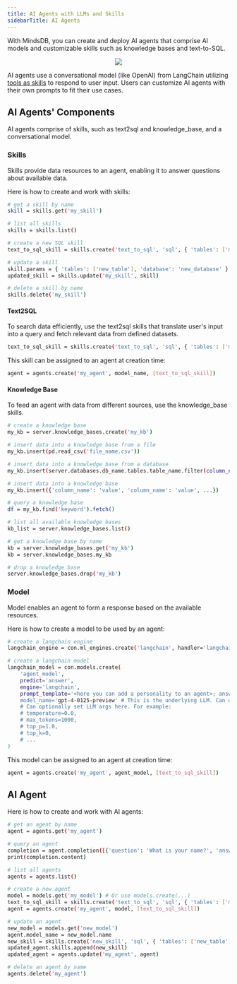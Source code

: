 ```yaml
---
title: AI Agents with LLMs and Skills
sidebarTitle: AI Agents
---
```


With MindsDB, you can create and deploy AI agents that comprise AI models and customizable skills such as knowledge bases and text-to-SQL.

<p align="center">
  <img src="/assets/agent_diagram.png" />
</p>

AI agents use a conversational model (like OpenAI) from LangChain utilizing [tools as skills](https://python.langchain.com/docs/modules/agents/tools/) to respond to user input. Users can customize AI agents with their own prompts to fit their use cases.

## AI Agents' Components

AI agents comprise of skills, such as text2sql and knowledge_base, and a conversational model.

### Skills

Skills provide data resources to an agent, enabling it to answer questions about available data.

Here is how to create and work with skills:

```bash
# get a skill by name
skill = skills.get('my_skill')

# list all skills
skills = skills.list()

# create a new SQL skill
text_to_sql_skill = skills.create('text_to_sql', 'sql', { 'tables': ['my_table'], 'database': 'my_database' })

# update a skill
skill.params = { 'tables': ['new_table'], 'database': 'new_database' }
updated_skill = skills.update('my_skill', skill)

# delete a skill by name
skills.delete('my_skill')
```

#### Text2SQL

To search data efficiently, use the text2sql skills that translate user's input into a query and fetch relevant data from defined datasets.

```bash
text_to_sql_skill = skills.create('text_to_sql', 'sql', { 'tables': ['my_table'], 'database': 'my_database' })
```

This skill can be assigned to an agent at creation time:

```bash
agent = agents.create('my_agent', model_name, [text_to_sql_skill])
```

#### Knowledge Base

To feed an agent with data from different sources, use the knowledge_base skills.

```bash
# create a knowledge base
my_kb = server.knowledge_bases.create('my_kb')

# insert data into a knowledge base from a file
my_kb.insert(pd.read_csv('file_name.csv'))

# insert data into a knowledge base from a database
my_kb.insert(server.databases.db_name.tables.table_name.filter(column_name='value'))

# insert data into a knowledge base
my_kb.insert({'column_name': 'value', 'column_name': 'value', ...})

# query a knowledge base
df = my_kb.find('keyword').fetch()

# list all available knowledge bases
kb_list = server.knowledge_bases.list()

# get a knowledge base by name
kb = server.knowledge_bases.get('my_kb')
kb = server.knowledge_bases.my_kb

# drop a knowledge base
server.knowledge_bases.drop('my_kb')
```

### Model

Model enables an agent to form a response based on the available resources.

Here is how to create a model to be used by an agent:

```bash
# create a langchain engine
langchain_engine = con.ml_engines.create('langchain', handler='langchain')

# create a langchain model
langchain_model = con.models.create(
    'agent_model',
    predict='answer',
    engine='langchain',
    prompt_template='<here you can add a personality to an agent>; answer user's question: {{question}}',
    model_name='gpt-4-0125-preview' # This is the underlying LLM. Can use OpenAI, Claude, local Ollama, etc
    # Can optionally set LLM args here. For example:
    # temperature=0.0,
    # max_tokens=1000,
    # top_p=1.0,
    # top_k=0,
    # ...
)
```

This model can be assigned to an agent at creation time:

```bash
agent = agents.create('my_agent', agent_model, [text_to_sql_skill])
```

## AI Agent

Here is how to create and work with AI agents:

```bash
# get an agent by name
agent = agents.get('my_agent')

# query an agent
completion = agent.completion([{'question': 'What is your name?', 'answer': None}])
print(completion.content)

# list all agents
agents = agents.list()

# create a new agent
model = models.get('my_model') # Or use models.create(...)
text_to_sql_skill = skills.create('text_to_sql', 'sql', { 'tables': ['my_table'], 'database': 'my_database' })
agent = agents.create('my_agent', model, [text_to_sql_skill])

# update an agent
new_model = models.get('new_model')
agent.model_name = new_model.name
new_skill = skills.create('new_skill', 'sql', { 'tables': ['new_table'], 'database': 'new_database' })
updated_agent.skills.append(new_skill)
updated_agent = agents.update('my_agent', agent)

# delete an agent by name
agents.delete('my_agent')
```
